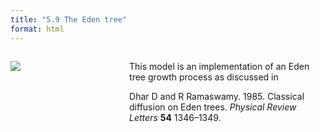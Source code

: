 ```yaml
---
title: "5.9 The Eden tree"
format: html
---
```


:::: {.columns}
::: {.column width=35%}
[![](5.9-edenTree.png)](5.9-edenTree.nlogo)
:::

::: {.column width=65%}
This model is an implementation of an Eden tree growth process as discussed in

Dhar D and R Ramaswamy. 1985. Classical diffusion on Eden trees. _Physical Review Letters_ **54** 1346–1349.
:::
::::